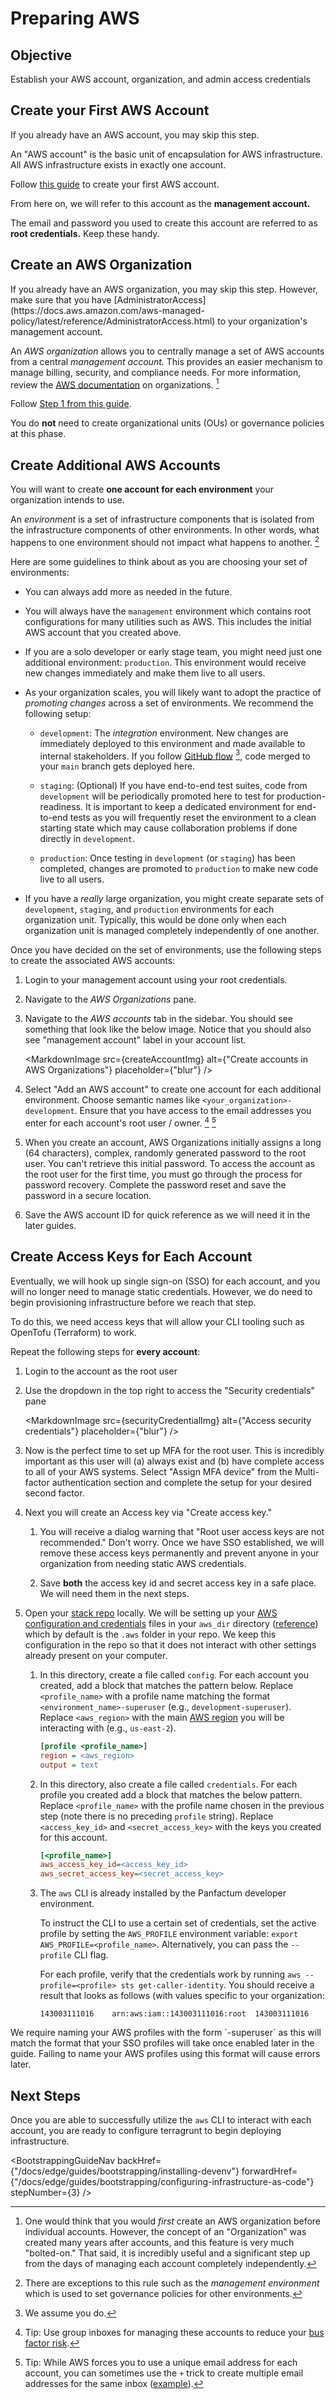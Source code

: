 

# Preparing AWS

## Objective

Establish your AWS account, organization, and admin access credentials

## Create your First AWS Account

<MarkdownAlert severity="info">
  If you already have an AWS account, you may skip this step.
</MarkdownAlert>

An "AWS account" is the basic unit of encapsulation for AWS infrastructure. All AWS infrastructure exists in exactly
one account.

Follow [this guide](https://docs.aws.amazon.com/accounts/latest/reference/manage-acct-creating.html) to create your first AWS account.

From here on, we will refer to this account as the **management account.**

The email and password you used to create this account are referred to as **root credentials.** Keep these handy.

## Create an AWS Organization

<MarkdownAlert severity="info">
  If you already have an AWS organization, you may skip this step. However, make sure that you have [AdministratorAccess](https://docs.aws.amazon.com/aws-managed-policy/latest/reference/AdministratorAccess.html) to your
  organization's management account.
</MarkdownAlert>

An *AWS organization* allows you to centrally manage a set of AWS accounts from a central *management account.* This
provides an easier mechanism to manage billing, security, and compliance needs. For more information, review
the [AWS documentation](https://docs.aws.amazon.com/organizations/latest/userguide/orgs_introduction.html) on organizations. [^1]

[^1]: One would think that you would *first* create an AWS organization before individual accounts. However,
    the concept of an "Organization" was created many years after accounts, and this feature is very much "bolted-on." That said,
    it is incredibly useful and a significant step up from the days of managing each account completely independently.

Follow [Step 1 from this guide](https://docs.aws.amazon.com/organizations/latest/userguide/orgs_tutorials_basic.html).

You do **not** need to create organizational units (OUs) or governance policies at this phase.

## Create Additional AWS Accounts

You will want to create **one account for each environment** your organization intends to use.

An *environment* is a set of infrastructure components that is isolated from the infrastructure
components of other environments. In other words, what happens to one environment should not impact what happens
to another. [^2]

[^2]: There are exceptions to this rule such as the *management environment* which is used to set governance policies
    for other environments.

Here are some guidelines to think about as you are choosing your set of environments:

* You can always add more as needed in the future.

* You will always have the `management` environment which contains root configurations for many utilities such as AWS. This includes the
  initial AWS account that you created above.

* If you are a solo developer or early stage team, you might need just one additional environment: `production`. This environment would
  receive new changes immediately and make them live to all users.

* As your organization scales, you will likely want to adopt the practice of *promoting changes* across a set of environments.
  We recommend the following setup:

  * `development`: The *integration* environment. New changes are immediately deployed to this environment and made available
    to internal stakeholders. If you follow [GitHub flow](https://githubflow.github.io/) [^3], code merged to your
    `main` branch gets deployed here.

  * `staging`: (Optional) If you have end-to-end test suites, code from `development` will be periodically promoted here
    to test for production-readiness.
    It is important to keep a dedicated environment for end-to-end tests as you will frequently reset the environment to a clean starting state which may cause collaboration
    problems if done directly in `development`.

  * `production`: Once testing in `development` (or `staging`) has been completed, changes are promoted to `production` to make
    new code live to all users.

* If you have a *really* large organization, you might create separate sets of `development`, `staging`, and `production` environments for each
  organization unit. Typically, this would be done only when each organization unit is managed completely independently of one another.

[^3]: We assume you do.

Once you have decided on the set of environments, use the following steps to create the associated AWS accounts:

1. Login to your management account using your root credentials.

2. Navigate to the *AWS Organizations* pane.

3. Navigate to the *AWS accounts* tab in the sidebar. You should see something that look like the below image. Notice
   that you should also see "management account" label in your account list.

   <MarkdownImage src={createAccountImg} alt={"Create accounts in AWS Organizations"} placeholder={"blur"} />

4. Select "Add an AWS account" to create one account for each additional environment. Choose semantic names like
   `<your_organization>-development`. Ensure that you have access to the email addresses you enter for each account's
   root user / owner. [^4] [^5]

5. When you create an account, AWS Organizations initially assigns a long (64 characters), complex, randomly generated password to the root user.
   You can't retrieve this initial password. To access the account as the root user for the first time, you must go through the process for password recovery.
   Complete the password reset and save the password in a secure location.

6. Save the AWS account ID for quick reference as we will need it in the later guides.

[^4]: Tip: Use group inboxes for managing these accounts to reduce your [bus factor risk](https://en.wikipedia.org/wiki/Bus_factor).

[^5]: Tip: While AWS forces you to use a unique email address for each account, you can sometimes use the `+` trick
    to create multiple email addresses for the same inbox ([example](https://gmail.googleblog.com/2008/03/2-hidden-ways-to-get-more-from-your.html)).

## Create Access Keys for Each Account

Eventually, we will hook up single sign-on (SSO) for each account, and you will no longer need to manage static
credentials. However, we do need to begin provisioning infrastructure before we reach that step.

To do this, we need access keys that will allow your CLI tooling such as OpenTofu (Terraform) to work.

Repeat the following steps for **every account**:

1. Login to the account as the root user

2. Use the dropdown in the top right to access the "Security credentials" pane

   <MarkdownImage src={securityCredentialImg} alt={"Access security credentials"} placeholder={"blur"} />

3. Now is the perfect time to set up MFA for the root user. This is incredibly important as this user will (a) always
   exist and (b) have complete access to all of your AWS systems. Select "Assign MFA device" from the Multi-factor
   authentication section and complete the setup for your desired second factor.

4. Next you will create an Access key via "Create access key."

   1. You will receive a dialog warning that "Root user access
      keys are not recommended." Don't worry. Once we have SSO established, we will remove these access keys permanently and
      prevent anyone in your organization from needing static AWS credentials.

   2. Save **both** the access key id and secret access key in a safe place. We will need them in the next steps.

5. Open your [stack repo](/docs/edge/guides/bootstrapping/installing-devenv) locally. We will be setting up your [AWS configuration and
   credentials](https://docs.aws.amazon.com/cli/latest/userguide/cli-configure-files.html) files in your `aws_dir` directory ([reference](/docs/edge/reference/configuration/repo-variables))
   which by default is the `.aws` folder in your repo. We keep this configuration in the repo so that it does not interact with other
   settings already present on your computer.

   1. In this directory, create a file called `config`. For each account you created, add a block that matches the pattern below. Replace
      `<profile_name>` with a profile name matching the format `<environment_name>-superuser` (e.g., `development-superuser`). Replace `<aws_region>` with the main [AWS region](https://docs.aws.amazon.com/AWSEC2/latest/UserGuide/using-regions-availability-zones.html)
      you will be interacting with (e.g., `us-east-2`).

      ```ini
      [profile <profile_name>]
      region = <aws_region>
      output = text
      ```

   2. In this directory, also create a file called `credentials`. For each profile you created add a block that matches
      the below pattern. Replace `<profile_name>` with the profile name chosen in the previous step (note there is no preceding
      `profile` string). Replace `<access_key_id>` and `<secret_access_key>` with the keys you created for this account.

      ```ini
      [<profile_name>]
      aws_access_key_id=<access_key_id>
      aws_secret_access_key=<secret_access_key>
      ```

   3. The `aws` CLI is already installed by the Panfactum developer environment.

      To instruct the CLI to use a certain
      set of credentials, set the active profile by setting the `AWS_PROFILE` environment variable:
      `export AWS_PROFILE=<profile_name>`. Alternatively, you can pass the `--profile` CLI flag.

      For each profile, verify that the credentials work by running
      `aws --profile=<profile> sts get-caller-identity`. You should receive a result that looks as follows (with values specific to your
      organization:

      ```text
      143003111016    arn:aws:iam::143003111016:root  143003111016
      ```

<MarkdownAlert severity="warning">
    We require naming your AWS profiles with the form `<environment_name>-superuser` as this will match the format that your
    SSO profiles will take once enabled later in the guide. Failing to name your AWS profiles using this format will
    cause errors later.
</MarkdownAlert>

## Next Steps

Once you are able to successfully utilize the `aws` CLI to interact with each account, you are ready
to configure terragrunt to begin deploying infrastructure.

<BootstrappingGuideNav backHref={"/docs/edge/guides/bootstrapping/installing-devenv"} forwardHref={"/docs/edge/guides/bootstrapping/configuring-infrastructure-as-code"} stepNumber={3} />
